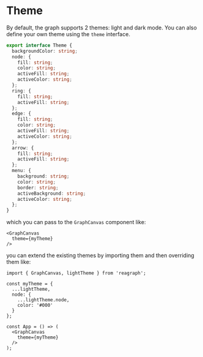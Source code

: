 
<Meta title="Docs/Getting Started/Theme" />

# Theme

By default, the graph supports 2 themes: light and dark mode. You can
also define your own theme using the `theme` interface.

```ts
export interface Theme {
  backgroundColor: string;
  node: {
    fill: string;
    color: string;
    activeFill: string;
    activeColor: string;
  };
  ring: {
    fill: string;
    activeFill: string;
  };
  edge: {
    fill: string;
    color: string;
    activeFill: string;
    activeColor: string;
  };
  arrow: {
    fill: string;
    activeFill: string;
  };
  menu: {
    background: string;
    color: string;
    border: string;
    activeBackground: string;
    activeColor: string;
  };
}
```

which you can pass to the `GraphCanvas` component like:

```tsx
<GraphCanvas
  theme={myTheme}
/>
```

you can extend the existing themes by importing them and then overriding them like:

```tsx
import { GraphCanvas, lightTheme } from 'reagraph';

const myTheme = {
  ...lightTheme,
  node: {
    ...lightTheme.node,
    color: '#000'
  }
};

const App = () => (
  <GraphCanvas
    theme={myTheme}
  />
);
```
